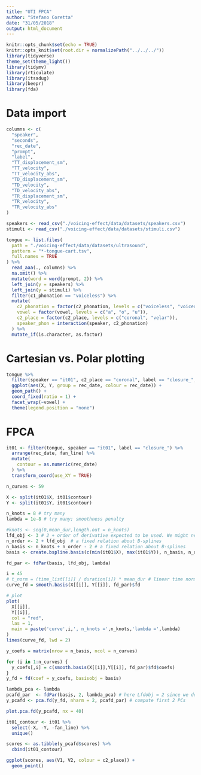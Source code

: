 ```yaml
---
title: "UTI FPCA"
author: "Stefano Coretta"
date: "31/05/2018"
output: html_document
---
```


```r
knitr::opts_chunk$set(echo = TRUE)
knitr::opts_knit$set(root.dir = normalizePath("../../../"))
library(tidyverse)
theme_set(theme_light())
library(tidymv)
library(rticulate)
library(itsadug)
library(beepr)
library(fda)
```

# Data import

```r
columns <- c(
  "speaker",
  "seconds",
  "rec_date",
  "prompt",
  "label",
  "TT_displacement_sm",
  "TT_velocity",
  "TT_velocity_abs",
  "TD_displacement_sm",
  "TD_velocity",
  "TD_velocity_abs",
  "TR_displacement_sm",
  "TR_velocity",
  "TR_velocity_abs"
)

speakers <- read_csv("./voicing-effect/data/datasets/speakers.csv")
stimuli <- read_csv("./voicing-effect/data/datasets/stimuli.csv")

tongue <- list.files(
  path = "./voicing-effect/data/datasets/ultrasound",
  pattern = "*-tongue-cart.tsv",
  full.names = TRUE
) %>%
  read_aaa(., columns) %>%
  na.omit() %>%
  mutate(word = word(prompt, 2)) %>%
  left_join(y = speakers) %>%
  left_join(y = stimuli) %>%
  filter(c1_phonation == "voiceless") %>%
  mutate(
    c2_phonation = factor(c2_phonation, levels = c("voiceless", "voiced")),
    vowel = factor(vowel, levels = c("a", "o", "u")),
    c2_place = factor(c2_place, levels = c("coronal", "velar")),
    speaker_phon = interaction(speaker, c2_phonation)
  ) %>%
  mutate_if(is.character, as.factor)
```

# Cartesian vs. Polar plotting

```r
tongue %>%
  filter(speaker == "it01", c2_place == "coronal", label == "closure_", X < 40) %>%
  ggplot(aes(X, Y, group = rec_date, colour = rec_date)) +
  geom_path() +
  coord_fixed(ratio = 1) +
  facet_wrap(~vowel) +
  theme(legend.position = "none")
```

# FPCA

```r
it01 <- filter(tongue, speaker == "it01", label == "closure_") %>%
  arrange(rec_date, fan_line) %>%
  mutate(
    contour = as.numeric(rec_date)
  ) %>%
  transform_coord(use_XY = TRUE)

n_curves <- 59

X <- split(it01$X, it01$contour)
Y <- split(it01$Y, it01$contour)
```

```r
n_knots = 8 # try many
lambda = 1e-8 # try many; smoothness penalty

#knots <- seq(0,mean_dur,length.out = n_knots)
lfd_obj <- 3 # 2 + order of derivative expected to be used. We might need velocity, thus order = 1
n_order <- 2 + lfd_obj  # a fixed relation about B-splines
n_basis <- n_knots + n_order - 2 # a fixed relation about B-splines
basis <- create.bspline.basis(c(min(it01$X), max(it01$Y)), n_basis, n_order) #, knots)

fd_par <- fdPar(basis, lfd_obj, lambda)
```

```r
i = 45
# t_norm = (time_list[[i]] / duration[i]) * mean_dur # linear time normalisation
curve_fd = smooth.basis(X[[i]], Y[[i]], fd_par)$fd

# plot
plot(
  X[[i]],
  Y[[i]],
  col = "red",
  las = 1,
  main = paste('curve',i,', n_knots =',n_knots,'lambda =',lambda)
)
lines(curve_fd, lwd = 2)
```

```r
y_coefs = matrix(nrow = n_basis, ncol = n_curves)

for (i in 1:n_curves) {
  y_coefs[,i] = c(smooth.basis(X[[i]],Y[[i]], fd_par)$fd$coefs)
}
y_fd = fd(coef = y_coefs, basisobj = basis)
```

```r
lambda_pca <- lambda
pcafd_par  <- fdPar(basis, 2, lambda_pca) # here Lfdobj = 2 since we don't need derivatives of PC curves.
y_pcafd <- pca.fd(y_fd, nharm = 2, pcafd_par) # compute first 2 PCs
```

```r
plot.pca.fd(y_pcafd, nx = 40)
```

```r
it01_contour <- it01 %>%
  select(-X, -Y, -fan_line) %>%
  unique()

scores <- as.tibble(y_pcafd$scores) %>%
  cbind(it01_contour)

ggplot(scores, aes(V1, V2, colour = c2_place)) +
  geom_point()
```

